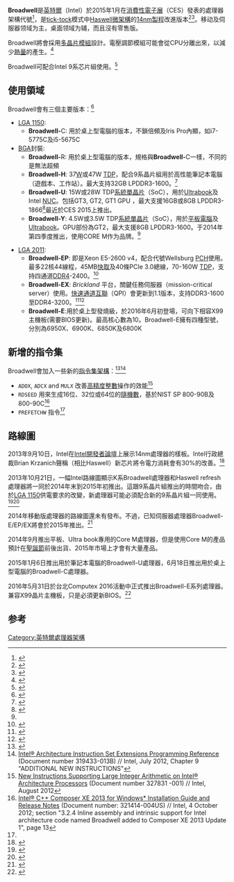 {{noteTA
|1=zh-hans:支持; zh-hant:支援;
}}
{{Infobox CPU
| name = Broadwell
| image = 
| image_size = 150px
| model = Core i3 Series<br />Core i5 Series<br />Core i7 Series
| created = 2014
| cores = 
| size-from = [[14奈米製程|14nm]]
| clock = 
| l1cache =
| l2cache =
| l3cache = 所有核心共用最大35MB
| gpu =
| arch = [[x86|x86]]
| extensions = [[x86-64|x86-64]]<br>[[MMX|MMX]], [[Streaming_SIMD_Extensions|SSE]], [[SSE2|SSE2]], [[SSE3|SSE3]], [[SSSE3|SSSE3]], [[SSE4|SSE4]], [[SSE4.1|SSE4.1]], [[SSE4.2|SSE4.2]], [[AES-NI|AES-NI]], [[RDRAND|RDRAND]]<br>[[AVX|AVX]], [[AVX2|AVX2]], [[Trusted_Execution_Technology|TXT]], [[Transactional_Synchronization_Extensions|TSX]], [[FMA指令集|FMA]]<br>[[Intel_VT-x|VT-x]], [[Intel_VT-d|VT-d]]
| socket = 
| sock1 = [[LGA_1150|LGA 1150]]
| sock2 = [[rPGA_947|rPGA 947]]
| sock3 = [[BGA_1364|BGA 1364]]
| sock4 = [[LGA_2011|LGA 2011]]
| predecessor = [[Haswell微架構|Haswell]]/[[Haswell微架構|Haswell refresh]]
| successor = [[Skylake微架構|Skylake]]
}}

'''Broadwell'''是[[英特爾|英特爾]]（Intel）於2015年1月在[[消費性電子展|消費性電子展]]（CES）發表的處理器架構代號<ref>{{Cite web|url = http://www.anandtech.com/show/8814/intel-releases-broadwell-u-new-skus-up-to-48-eus-and-iris-6100|title = “Broadwell 发布” Anandtech|accessdate = 2015-02-04|archive-date = 2015-01-31|archive-url = https://web.archive.org/web/20150131010251/http://www.anandtech.com/show/8814/intel-releases-broadwell-u-new-skus-up-to-48-eus-and-iris-6100|dead-url = no}}</ref>，是[[Intel_Tick-Tock|tick-tock]]模式中[[Haswell微架構|Haswell微架構]]的[[國際半導體技術發展藍圖|14nm製程]]改進版本<ref>{{cite web |url=http://download.intel.com/newsroom/kits/22nm/pdfs/22nm-Details_Presentation.pdf |publisher=Intel |type=presentation |title=22nm Details |format=PDF |accessdate=2012-01-04 |archive-date=2013-07-06 |archive-url=https://www.webcitation.org/6HtwrfM5o?url=http://download.intel.com/newsroom/kits/22nm/pdfs/22nm-Details_Presentation.pdf |dead-url=no }}</ref><ref>{{cite web |last=Demerjian |first=Charlie |url=http://semiaccurate.com/2011/03/31/after-intels-haswell-comes-broadwell-sk/ |title=After Intel's Haswell comes Broadwell |publisher=SemiAccurate |accessdate=2012-01-04 |archive-date=2012-09-01 |archive-url=https://www.webcitation.org/6AMEj2rAP?url=http://semiaccurate.com/2011/03/31/after-intels-haswell-comes-broadwell-sk/ |dead-url=yes }}</ref>。移动及伺服器领域为主，桌面领域为辅，而且沒有零售版。

Broadwell將會採用[[多晶片模組|多晶片模組]]設計。電壓調節模組可能會從CPU分離出來，以減少[[熱量|熱量]]的產生。<ref>{{cite web |url=http://www.pcgamer.com/2013/09/12/intel-reveal-new-broadwell-cpu-technology-due-out-next-year |title=Intel reveal new Broadwell CPU technology, due out next year |date=2013-09-12 |accessdate=2013-10-07 |first=Dave |last=James |publisher=pcgamer.com |archive-date=2013-10-07 |archive-url=https://web.archive.org/web/20131007234710/http://www.pcgamer.com/2013/09/12/intel-reveal-new-broadwell-cpu-technology-due-out-next-year/ |dead-url=no }}</ref>

Broadwell可配合Intel 9系芯片組使用。<ref>{{cite web |first=Sam |last=Reynolds |title=Intel's 9-series chipsets will support Broadwell |url=http://vr-zone.com/articles/intels-9-series-will-support-broadwell/53203.html |publisher=vr-zone.com |date=2013-08-26 |accessdate=2013-11-20 |archiveurl=https://web.archive.org/web/20131120050809/http://vr-zone.com/articles/intels-9-series-will-support-broadwell/53203.html |archivedate=2013-11-20 |deadurl=yes }}</ref>

==使用領域==
Broadwell會有三個主要版本：<ref name="techpowerup">{{cite web |url=http://www.techpowerup.com/177817/Intel-Haswell-and-Broadwell-Silicon-Variants-Detailed.html |title=Intel Haswell and Broadwell Silicon Variants Detailed |accessdate=December 20, 2013 |publisher=TechPowerUp |archive-date=2014-04-25 |archive-url=https://web.archive.org/web/20140425010919/http://www.techpowerup.com/177817/intel-haswell-and-broadwell-silicon-variants-detailed.html |dead-url=no }}</ref>
* [[LGA_1150|LGA 1150]]:
** '''Broadwell-'''C: 用於桌上型電腦的版本，不鎖倍頻及Iris Pro內顯，如i7-5775C及i5-5675C
* [[Ball_grid_array|BGA]]封裝:
** '''Broadwell-'''R: 用於桌上型電腦的版本，規格與'''Broadwell-'''C一樣，不同的是無法超頻
** '''Broadwell-H''': 37[[Watt|W]]或47W [[Thermal_design_power|TDP]]，配合9系晶片組用於高性能筆記本電腦（遊戲本、工作站）。最大支持32GB LPDDR3-1600。<ref name="lineup">{{cite web |url=http://wccftech.com/intels-14nm-process-broadwell-lineup-details-leaked-glimpse-minimum-tdp-35w/ |title=Intel’s 14nm Process ‘Broadwell’ Lineup Details Leaked |accessdate=December 12, 2013 |publisher=WCCFTech |archive-date=2013-12-15 |archive-url=https://web.archive.org/web/20131215172007/http://wccftech.com/intels-14nm-process-broadwell-lineup-details-leaked-glimpse-minimum-tdp-35w/ |dead-url=yes }}</ref>
** '''Broadwell-U''': 15W或28W TDP[[系統單晶片|系統單晶片]]（SoC），用於[[Ultrabook|Ultrabook]]及Intel [[Next_Unit_of_Computing|NUC]]。包括GT3, GT2, GT1 GPU ，最大支援16GB或8GB LPDDR3-1866<ref>{{Cite web |url=http://ark.intel.com/zh-cn/products/codename/38530/Broadwell#@Mobile |title=Intel Broadwell |accessdate=2015-03-20 |archive-date=2015-03-29 |archive-url=https://web.archive.org/web/20150329140027/http://ark.intel.com/zh-cn/products/codename/38530/Broadwell#@Mobile |dead-url=no }}</ref>最近於CES 2015上推出。
** '''Broadwell-Y''': 4.5W或3.5W TDP[[系統單晶片|系統單晶片]]（SoC），用於[[平板電腦|平板電腦]]及[[Ultrabook|Ultrabook]]。GPU部份為GT2，最大支援8GB LPDDR3-1600。于2014年第四季度推出，使用CORE M作为品牌。<ref name="lineup" />

* [[LGA_2011|LGA 2011]]:
** '''Broadwell-EP''': 即是Xeon E5-2600 v4，配合代號Wellsburg [[PCH|PCH]]使用。最多22核44線程，45MB[[CPU快取|快取]]及40條PCIe 3.0總線，70-160W [[TDP|TDP]]，支持四通道[[DDR4|DDR4]]-2400。<ref>{{cite web
 |url         = http://www.xbitlabs.com/news/cpu/display/20131220211018_Intel_Readies_18_Core_Xeon_Broadwell_EP_Microprocessors_for_Launch_in_2015_Report.html
 |title       = Intel Readies 18-Core Xeon “Broadwell-EP” Microprocessors for Launch in 2015
 |date        = 2013-12-19
 |accessdate  = 2013-12-24
 |author      = Anton Shilov
 |publisher   = xbitlabs.com
 |deadurl     = yes
 |archiveurl  = https://web.archive.org/web/20131224075611/http://www.xbitlabs.com/news/cpu/display/20131220211018_Intel_Readies_18_Core_Xeon_Broadwell_EP_Microprocessors_for_Launch_in_2015_Report.html
 |archivedate = 2013-12-24
}}</ref>
** '''Broadwell-EX''': ''Brickland'' 平台，關鍵任務伺服器（mission-critical server）使用。[[快速通道互聯|快速通道互聯]]（QPI）會更新到1.1版本，支持DDR3-1600至DDR4-3200。<ref>{{cite web |last=Valich |first=Theo |url=http://vr-zone.com/articles/intel-brickland-grantley-platforms-revealed-ivy-bridge-ex-haswell-ex-broadwell-ex/17046.html |title=Intel Brickland & Grantley Platforms Revealed: Ivy Bridge-EX, Haswell-EX, Broadwell-EX |publisher=Vr-zone.com |date=2014-01-10 |accessdate=2014-01-19 |archive-url=https://web.archive.org/web/20140201181830/http://vr-zone.com/articles/intel-brickland-grantley-platforms-revealed-ivy-bridge-ex-haswell-ex-broadwell-ex/17046.html |archive-date=2014-02-01 |dead-url=yes }}</ref><ref>{{cite web |last=Novakovic |first=Nebojsa |url=http://vr-zone.com/articles/socket-2011-to-become-the-dominant-intel-high-end-physical-format-even-on-xeon-ex--but-different-pin-outs-of-course/16633.html |title=Socket 2011 to become the dominant Intel high end physical format even on Xeon EX - but different pin-outs, of course |publisher=Vr-zone.com |date=2014-01-10 |accessdate=2014-01-19 |archive-url=https://web.archive.org/web/20140201182139/http://vr-zone.com/articles/socket-2011-to-become-the-dominant-intel-high-end-physical-format-even-on-xeon-ex--but-different-pin-outs-of-course/16633.html |archive-date=2014-02-01 |dead-url=yes }}</ref>
** '''Broadwell-E''':用於桌上型發燒級，於2016年6月初登場，可向下相容X99主機板(需要BIOS更新)。最高核心數為10。Broadwell-E擁有四種型號，分別為6950X、6900K、6850K及6800K

==新增的指令集==
Broadwell會加入一些新的[[指令集架構|指令集架構]]：<ref>{{cite web |url=http://software.intel.com/en-us/articles/intel-software-development-emulator |title=Intel® Software Development Emulator | Intel® Developer Zone |publisher=Software.intel.com |date=July 23, 2013 |accessdate=2013-10-16 |archive-date=2013-10-16 |archive-url=https://web.archive.org/web/20131016041656/http://software.intel.com/en-us/articles/intel-software-development-emulator |dead-url=no }}</ref><ref>[http://software.intel.com/sites/default/files/m/0/1/9/3/4/45207-319433-013b.pdf Intel® Architecture Instruction Set Extensions Programming Reference]{{dead link|date=2017年11月 |bot=InternetArchiveBot |fix-attempted=yes }} (Document number 319433-013B) // Intel, July 2012, Chapter 9 "ADDITIONAL NEW INSTRUCTIONS"</ref>
* <code>ADOX</code>, <code>ADCX</code> and <code>MULX</code> 改善[[高精度計算|高精度]][[整數|整數]]操作的效能<ref>[http://download.intel.com/embedded/processor/whitepaper/327831.pdf New Instructions Supporting Large Integer Arithmetic on Intel® Architecture Processors] (Document number 327831 -001) // Intel, August 2012</ref>
* <code>RDSEED</code> 用來生成16位、32位或64位的[[隨機數生成器|隨機數]]，基於NIST SP 800-90B及800-90C<ref name="pdf321414-004US">[http://software.intel.com/sites/default/files/article/251095/release-notes-c-2013-w-en-update1.pdf  Intel® C++ Composer XE 2013 for Windows* Installation Guide and Release Notes] {{Wayback|url=http://software.intel.com/sites/default/files/article/251095/release-notes-c-2013-w-en-update1.pdf |date=20131016042701 }} (Document number: 321414-004US) // Intel, 4 October 2012; section "3.2.4 Inline  assembly and intrinsic support for Intel architecture code named Broadwell added to Composer XE 2013 Update 1", page 13</ref>
* <code>PREFETCHW</code> 指令<ref name="pdf321414-004US" />

==路線圖==
{{Main|Intel Tick-Tock}}
2013年9月10日，Intel在[[Intel開發者論壇|Intel開發者論壇]]上展示14nm處理器的樣板。Intel行政總裁Brian Krzanich聲稱（相比Haswell）新芯片將令電力消耗會有30%的改善。<ref>{{cite web |url=http://www.theregister.co.uk/2013/09/10/intel_reveals_14nm_pc_declares_moores_law_alive_and_well/ |title=Intel reveals 14nm PC, declares Moore's Law 'alive and well' |publisher=The Register |date=2013-09-10 |accessdate=2014-01-19 |archive-date=2014-01-14 |archive-url=https://web.archive.org/web/20140114001159/http://www.theregister.co.uk/2013/09/10/intel_reveals_14nm_pc_declares_moores_law_alive_and_well/ |dead-url=no }}</ref>

2013年10月21日，一幅Intel路線圖顯示K系Broadwell處理器和Haswell refresh處理器將一同於2014年末到2015年初推出。這跟9系晶片組推出的時間吻合，由於[[LGA_1150|LGA 1150]]供電要求的改變，新處理器可能必須配合新的9系晶片組一同使用。<ref>{{cite web |url=http://vr-zone.com/articles/intels-broadwell-k-launching-end-2014-according-new-roadmap/60966.html |title=Intel's Broadwell-K launching at end of 2014 according to new roadmap |date=2013-10-21 |accessdate=2013-10-24 |publisher=vr-zone.com |archive-date=2013-10-24 |archive-url=https://web.archive.org/web/20131024063413/http://vr-zone.com/articles/intels-broadwell-k-launching-end-2014-according-new-roadmap/60966.html |dead-url=no }}</ref><ref>{{cite web |url=http://www.xbitlabs.com/news/cpu/display/20130829163840_Intel_Changes_Plans_Core_i_Broadwell_Processors_Will_Be_Available_in_LGA_Packaging_But_There_Is_a_Catch.html |title=Intel Changes Plans: Core i "Broadwell" Processors Will Be Available in LGA Packaging, But There Is a Catch |date=2013-08-29 |accessdate=2013-10-24 |first=Anton |last=Shilov |publisher=Xbit Labs |deadurl=yes |archiveurl=https://web.archive.org/web/20131025155154/http://www.xbitlabs.com/news/cpu/display/20130829163840_Intel_Changes_Plans_Core_i_Broadwell_Processors_Will_Be_Available_in_LGA_Packaging_But_There_Is_a_Catch.html |archivedate=2013-10-25 }}</ref>

2014年移動版處理器的路線圖還未有發布。不過，已知伺服器處理器Broadwell-E/EP/EX將會於2015年推出。<ref>{{cite web |url=http://wccftech.com/intel-14nm-skylake-processors-feature-pcie-4-ddr4-memory-sata-express/ |title=Intel 14nm Skylake Processors To Feature PCIe 4, DDR4 Memory and SATA Express |publisher=Wccftech.com |date=July 1, 2013 |accessdate=2013-10-16 |archive-date=2013-10-12 |archive-url=https://web.archive.org/web/20131012042829/http://wccftech.com/intel-14nm-skylake-processors-feature-pcie-4-ddr4-memory-sata-express/ |dead-url=no }}</ref>

2014年9月推出平板、Ultra book專用的Core M處理器，但是使用Core M的產品預計在[[聖誕節|聖誕節]]前後出貨、2015年市場上才會有大量產品。

2015年1月6日推出用於筆記本電腦的Broadwell-U處理器，6月18日推出用於桌上型電腦的Broadwell-C處理器。

2016年5月31日於台北Computex 2016活動中正式推出Broadwell-E系列處理器。兼容X99晶片主機板，只是必須更新BIOS。<ref>{{cite web |url=https://benchlife.info/intel-finally-announce-14nm-broadwell-e-cpu-05312016/ |title=X99 晶片壽命延續，Intel 推出 14nm Broadwell-E 世代處理器 |publisher=Benchlife.info |date=May 31, 2016 |accessdate=2016-05-31 |archive-date=2016-05-31 |archive-url=https://web.archive.org/web/20160531190010/https://benchlife.info/intel-finally-announce-14nm-broadwell-e-cpu-05312016/ |dead-url=no }}</ref>

{{IntelProcessorRoadmap}}

==参考==
{{Reflist|30em}}

{{Intel processors|haswell}}

[[Category:英特爾處理器架構|Category:英特爾處理器架構]]